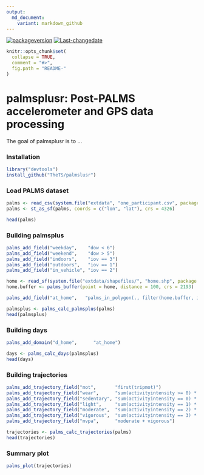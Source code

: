 ```yaml
---
output:
  md_document:
    variant: markdown_github
---
```


<!--[![AppVeyor Build Status](https://ci.appveyor.com/api/projects/status/github/TheTS/palmsplusr?branch=master&svg=true)](https://ci.appveyor.com/project/TheTS/palmsplusr)-->
<!--[![Travis-CI Build Status](https://travis-ci.org/TheTS/palmsplusr.svg?branch=master)](https://travis-ci.org/TheTS/palmsplusr) -->
<!--[![codecov](https://codecov.io/gh/TheTS/actigraph.sleepr/branch/master/graph/badge.svg)](https://codecov.io/gh/TheTS/actigraph.sleepr)-->
[![packageversion](https://img.shields.io/badge/Package%20version-0.1.0-orange.svg?style=flat-square)](commits/master)
[![Last-changedate](https://img.shields.io/badge/last%20change-`r gsub('-', '--', Sys.Date())`-yellowgreen.svg?style=flat-square)](/commits/master)

<!-- README.md is generated from README.Rmd. Please edit that file -->
```r
knitr::opts_chunk$set(
  collapse = TRUE,
  comment = "#>",
  fig.path = "README-"
)
```

# palmsplusr: Post-PALMS accelerometer and GPS data processing

The goal of palmsplusr is to ...

### Installation

```r
library("devtools")
install_github("TheTS/palmslusr")
```


### Load PALMS dataset
```r
palms <- read_csv(system.file("extdata", "one_participant.csv", package = "palmsplusr"))
palms <- st_as_sf(palms, coords = c("lon", "lat"), crs = 4326)

head(palms)
```


### Building palmsplus
```r
palms_add_field("weekday",    "dow < 6")
palms_add_field("weekend",    "dow > 5")
palms_add_field("indoors",    "iov == 3")
palms_add_field("outdoors",   "iov == 1")
palms_add_field("in_vehicle", "iov == 2")
```

```r
home <- read_sf(system.file("extdata/shapefiles/", "home.shp", package = "palmsplusr"))
home.buffer <- palms_buffer(point = home, distance = 100, crs = 2193)

palms_add_field("at_home",   "palms_in_polygon(., filter(home.buffer, identifier == i), \"identifier\")")
```

```r
palmsplus <- palms_calc_palmsplus(palms)
head(palmsplus)
```

### Building days
```r
palms_add_domain("d_home",      "at_home")
```

```r
days <- palms_calc_days(palmsplus)
head(days)
```


### Building trajectories
```r
palms_add_trajectory_field("mot",       "first(tripmot)")
palms_add_trajectory_field("wear",      "sum(activityintensity >= 0) * epoch")
palms_add_trajectory_field("sedentary", "sum(activityintensity == 0) * epoch")
palms_add_trajectory_field("light",     "sum(activityintensity == 1) * epoch")
palms_add_trajectory_field("moderate",  "sum(activityintensity == 2) * epoch")
palms_add_trajectory_field("vigorous",  "sum(activityintensity == 3) * epoch")
palms_add_trajectory_field("mvpa",      "moderate + vigorous")
```

```r
trajectories <- palms_calc_trajectories(palms)
head(trajectories)
```


### Summary plot
```r
palms_plot(trajectories)
```





